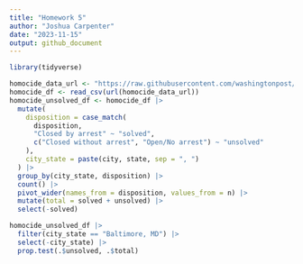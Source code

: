 ```yaml
---
title: "Homework 5"
author: "Joshua Carpenter"
date: "2023-11-15"
output: github_document
---
```


```r
library(tidyverse)
```

```r
homocide_data_url <- "https://raw.githubusercontent.com/washingtonpost/data-homicides/master/homicide-data.csv"
homocide_df <- read_csv(url(homocide_data_url))
homocide_unsolved_df <- homocide_df |> 
  mutate(
    disposition = case_match(
      disposition,
      "Closed by arrest" ~ "solved",
      c("Closed without arrest", "Open/No arrest") ~ "unsolved"
    ), 
    city_state = paste(city, state, sep = ", ")
  ) |> 
  group_by(city_state, disposition) |> 
  count() |> 
  pivot_wider(names_from = disposition, values_from = n) |> 
  mutate(total = solved + unsolved) |> 
  select(-solved)

homocide_unsolved_df |> 
  filter(city_state == "Baltimore, MD") |> 
  select(-city_state) |> 
  prop.test(.$unsolved, .$total)
```

